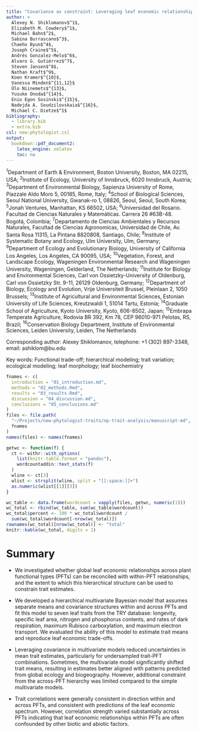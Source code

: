 ```yaml
---
title: "Covariance as constraint: Leveraging leaf economic relationships to constrain plant functional type trait estimates"
author: >
  Alexey N. Shiklomanov$^1$,
  Elizabeth M. Cowdery$^1$,
  Michael Bahn$^2$,
  Sabina Burrascano$^3$,
  Chaeho Byun$^4$,
  Joseph Craine$^5$,
  Andrés Gonzalez-Melo$^6$,
  Alvaro G. Gutiérrez$^7$,
  Steven Jansen$^8$,
  Nathan Kraft$^9$,
  Koen Kramer$^{10}$,
  Vanessa Minden$^{11,12}$
  Ülo Niinemets$^{13}$,
  Yusuke Onoda$^{14}$,
  Enio Egon Sosinski$^{15}$,
  Nadejda A. Soudzilovskaia$^{16}$,
  Michael C. Dietze$^1$
bibliography:
  - library.bib
  - extra.bib
csl: new-phytologist.csl
output:
  bookdown::pdf_document2:
    latex_engine: xelatex
    toc: no
---
```

$^1$Department of Earth & Environment, Boston University, Boston, MA 02215, USA;
$^2$Institute of Ecology, University of Innsbruck, 6020 Innsbruck, Austria;
$^3$Department of Environmental Biology, Sapienza University of Rome, Piazzale Aldo Moro 5, 00185, Rome, Italy;
$^4$School of Biological Sciences, Seoul National University, Gwanak-ro 1, 08826, Seoul, Seoul, South Korea;
$^5$Jonah Ventures, Manhattan, KS 66502, USA;
$^6$Universidad del Rosario. Facultad de Ciencias Naturales y Matemáticas. Carrera 26 #63B-48. Bogotá, Colombia;
$^7$Departamento de Ciencias Ambientales y Recursos Naturales, Facultad de Ciencias Agronomicas, Universidad de Chile, Av. Santa Rosa 11315, La Pintana 8820808, Santiago, Chile;
$^8$Institute of Systematic Botany and Ecology, Ulm University, Ulm, Germany;
$^9$Department of Ecology and Evolutionary Biology, University of California Los Angeles, Los Angeles, CA 90095, USA;
$^{10}$Vegetation, Forest, and Landscape Ecology, Wageningen Environmental Research and Wageningen University, Wageningen, Gelderland, The Netherlands;
$^{11}$Institute for Biology and Environmental Sciences, Carl von Ossietzky-University of Oldenburg, Carl von Ossietzky Str. 9-11, 26129 Oldenburg, Germany;
$^{12}$Department of Biology, Ecology and Evolution, Vrije Universiteit Brussel, Pleinlaan 2, 1050 Brussels;
$^{13}$Institute of Agricultural and Environmental Sciences, Estonian University of Life Sciences, Kreutzwaldi 1, 51014 Tartu, Estonia;
$^{14}$Graduate School of Agriculture, Kyoto University, Kyoto, 606-8502, Japan;
$^{15}$Embrapa Temperate Agriculture, Rodovia BR 392, Km 78, CEP 96010-971 Pelotas, RS, Brazil;
$^{16}$Conservation Biology Department, Institute of Environmental Sciences, Leiden University, Leiden, The Netherlands

Corresponding author:
Alexey Shiklomanov,
telephone: +1 (302) 897-3348,
email: ashiklom\@bu.edu

Key words: Functional trade-off; hierarchical modeling; trait variation; ecological modeling; leaf morphology; leaf biochemistry

```r
fnames <- c(
  introduction = "01_introduction.md",
  methods = "02_methods.Rmd",
  results = "03_results.Rmd",
  discussion = "04_discussion.md",
  conclusions = "05_conclusions.md"
)
files <- file.path(
  "~/Projects/new-phytologist-traits/np-trait-analysis/manuscript-md", 
  fnames
)
names(files) <- names(fnames)

getwc <- function(f) {
  ct <- withr::with_options(
    list(knitr.table.format = "pandoc"),
    wordcountaddin::text_stats(f)
  )
  wline <- ct[3]
  wlist <- strsplit(wline, split = "[[:space:]]+")
  as.numeric(wlist[[1]][3])
}

wc_table <- data.frame(wordcount = vapply(files, getwc, numeric(1)))
wc_total <- rbind(wc_table, sum(wc_table$wordcount))
wc_total$percent <- 100 * wc_total$wordcount / 
  sum(wc_total$wordcount[-nrow(wc_total)])
rownames(wc_total)[nrow(wc_total)] <- "total"
knitr::kable(wc_total, digits = 1)
```

# Summary {-}

* We investigated whether global leaf economic relationships across plant functional types (PFTs) can be reconciled with within-PFT relationships, and the extent to which this hierarchical structure can be used to constrain trait estimates.

* We developed a hierarchical multivariate Bayesian model that assumes separate means and covariance structures within and across PFTs and fit this model to seven leaf traits from the TRY database: longevity, specific leaf area, nitrogen and phosphorus contents, and rates of dark respiration, maximum Rubisco carboxylation, and maximum electron transport. 
We evaluated the ability of this model to estimate trait means and reproduce leaf economic trade-offs.

* Leveraging covariance in multivariate models reduced uncertainties in mean trait estimates, particularly for undersampled trait-PFT combinations.
Sometimes, the multivariate model significantly shifted trait means, resulting in estimates better aligned with patterns predicted from global ecology and biogeography.
However, additional constraint from the across-PFT hierarchy was limited compared to the simple multivariate models.

* Trait correlations were generally consistent in direction within and across PFTs, and consistent with predictions of the leaf economic spectrum.
However, correlation strength varied substantially across PFTs indicating that leaf economic relationships within PFTs are often confounded by other biotic and abiotic factors.
